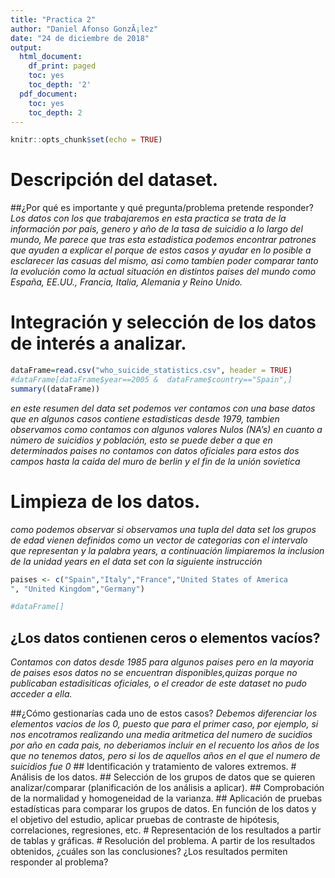 ```yaml
---
title: "Practica 2"
author: "Daniel Afonso GonzÃ¡lez"
date: "24 de diciembre de 2018"
output:
  html_document:
    df_print: paged
    toc: yes
    toc_depth: '2'
  pdf_document:
    toc: yes
    toc_depth: 2
---
```


```r
knitr::opts_chunk$set(echo = TRUE)
```

# Descripción del dataset. 
##¿Por qué es importante y qué pregunta/problema pretende responder?
_Los datos con los que trabajaremos en esta practica se trata de la información por pais, genero y año de la tasa de suicidio a lo largo del mundo, Me parece que tras esta estadistica podemos encontrar patrones que ayuden a explicar el porque de estos casos y ayudar en lo posible a esclarecer las casuas del mismo, asi como tambien poder comparar tanto la evolución como la actual situación en distintos paises del mundo como España, EE.UU., Francia, Italia, Alemania y Reino Unido._

# Integración y selección de los datos de interés a analizar.
```r
dataFrame=read.csv("who_suicide_statistics.csv", header = TRUE)
#dataFrame[dataFrame$year==2005 &  dataFrame$country=="Spain",]
summary((dataFrame))

```
_en este resumen del data set podemos ver contamos con una base datos que en algunos casos contiene estadisticas desde 1979, tambien observamos como contamos con algunos valores Nulos (NA's) en cuanto a número de suicidios y población, esto se puede deber a que en determinados paises no contamos con datos oficiales para estos dos campos hasta la caida del muro de berlin y el fin de la unión sovietica_

# Limpieza de los datos.

_como podemos observar si observamos una tupla del data set los grupos de edad vienen definidos como un vector de categorias con el intervalo que representan y la palabra years, a continuación limpiaremos la inclusion de la unidad years en el data set con la siguiente instrucción_
```r
paises <- c("Spain","Italy","France","United States of America
", "United Kingdom","Germany")

#dataFrame[]
```

## ¿Los datos contienen ceros o elementos vacíos?
_Contamos con datos desde 1985 para algunos paises pero en la mayoria de paises esos datos no se encuentran disponibles,quizas porque no publicaban estadisiticas oficiales, o el creador de este dataset no pudo acceder a ella._

##¿Cómo gestionarías cada uno de estos casos?
_Debemos diferenciar los elementos vacios de los 0, puesto que para el primer caso, por ejemplo, si nos encotramos realizando una media aritmetica del numero de sucidios por año en cada pais, no deberiamos incluir en el recuento los años de los que no tenemos datos, pero si los de aquellos años en el que el numero de suicidios fue 0_
## Identificación y tratamiento de valores extremos.
# Análisis de los datos.
## Selección de los grupos de datos que se quieren analizar/comparar (planificación de los análisis a aplicar).
## Comprobación de la normalidad y homogeneidad de la varianza.
## Aplicación de pruebas estadísticas para comparar los grupos de datos.
En función de los datos y el objetivo del estudio, aplicar pruebas de contraste de hipótesis, correlaciones, regresiones, etc.
# Representación de los resultados a partir de tablas y gráficas.
# Resolución del problema.
A partir de los resultados obtenidos, ¿cuáles son las conclusiones? ¿Los resultados permiten responder al problema?
